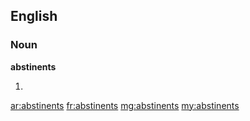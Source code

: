 ==English==

===Noun===
'''abstinents'''

# {{plural of|[[abstinent]]}}

[[ar:abstinents]]
[[fr:abstinents]]
[[mg:abstinents]]
[[my:abstinents]]